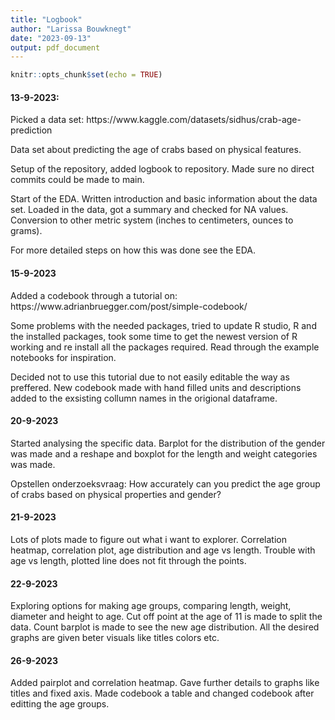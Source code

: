 ```yaml
---
title: "Logbook"
author: "Larissa Bouwknegt"
date: "2023-09-13"
output: pdf_document
---
```


```r
knitr::opts_chunk$set(echo = TRUE)
```


#### 13-9-2023:

Picked a data set:\newline
https://www.kaggle.com/datasets/sidhus/crab-age-prediction
\newline

Data set about predicting the age of crabs based on physical features.  

Setup of the repository, added logbook to repository. Made sure no direct commits could be made to main. 

Start of the EDA. Written introduction and basic information about the data set. Loaded in the data, got a summary and checked for NA values. Conversion to other metric system (inches to centimeters, ounces to grams). 

For more detailed steps on how this was done see the EDA.


#### 15-9-2023
Added a codebook through a tutorial on: https://www.adrianbruegger.com/post/simple-codebook/ 

Some problems with the needed packages, tried to update R studio, R and the installed packages, took some time to get the newest version of R working and re install all the packages required. Read through the example notebooks for inspiration. 

Decided not to use this tutorial due to not easily editable the way as preffered. New codebook made with hand filled units and descriptions added to the exsisting collumn names in the origional dataframe. 

#### 20-9-2023
Started analysing the specific data. Barplot for the distribution of the gender was made and a reshape and boxplot for the length and weight categories was made. 

Opstellen onderzoeksvraag: How accurately can you predict the age group of crabs based on physical properties and gender?

#### 21-9-2023
Lots of plots made to figure out what i want to explorer. Correlation heatmap, correlation plot, age distribution and age vs length. Trouble with age vs length, plotted line does not fit through the points. 

#### 22-9-2023
Exploring options for making age groups, comparing length, weight, diameter and height to age. Cut off point at the age of 11 is made to split the data. 
Count barplot is made to see the new age distribution. All the desired graphs are given beter visuals like titles colors etc.

#### 26-9-2023
Added pairplot and correlation heatmap. Gave further details to graphs like titles and fixed axis. Made codebook a table and changed codebook after editting the age groups. 

